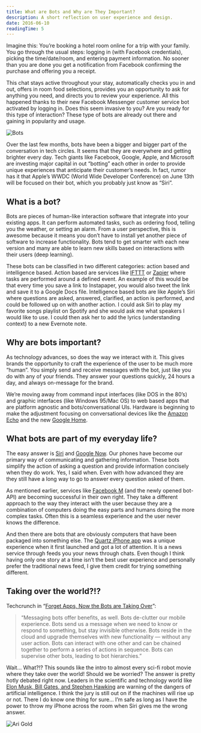 ```yaml
---
title: What are Bots and Why are They Important?
description: A short reflection on user experience and design.
date: 2016-06-10
readingTime: 5
---
```


Imagine this: You’re booking a hotel room online for a trip with your family. You go through the usual steps: logging in (with Facebook credentials), picking the time/date/room, and entering payment information. No sooner than you are done you get a notification from Facebook confirming the purchase and offering you a receipt.

This chat stays active throughout your stay, automatically checks you in and out, offers in room food selections, provides you an opportunity to ask for anything you need, and directs you to review your experience. All this happened thanks to their new Facebook Messenger customer service bot activated by logging in. Does this seem invasive to you? Are you ready for this type of interaction? These type of bots are already out there and gaining in popularity and usage.

![Bots](giphy-tumblr.gif)

Over the last few months, bots have been a bigger and bigger part of the conversation in tech circles. It seems that they are everywhere and getting brighter every day. Tech giants like Facebook, Google, Apple, and Microsoft are investing major capital in out “botting” each other in order to provide unique experiences that anticipate their customer’s needs. In fact, rumor has it that Apple’s WWDC (World Wide Developer Conference) on June 13th will be focused on their bot, which you probably just know as “Siri”.

## What is a bot?

Bots are pieces of human-like interaction software that integrate into your existing apps. It can perform automated tasks, such as ordering food, telling you the weather, or setting an alarm. From a user perspective, this is awesome because it means you don’t have to install yet another piece of software to increase functionality. Bots tend to get smarter with each new version and many are able to learn new skills based on interactions with their users (deep learning).

These bots can be classified in two different categories: action based and intelligence based. Action based are services like <a href="http://www.ifttt.com" target="_blank">IFTTT</a> or <a href="http://www.zapier.com" target="_blank">Zapier</a> where tasks are performed around a defined event. An example of this would be that every time you save a link to Instapaper, you would also tweet the link and save it to a Google Docs file. Intelligence based bots are like Apple’s Siri where questions are asked, answered, clarified, an action is performed, and could be followed up on with another action. I could ask Siri to play my favorite songs playlist on Spotify and she would ask me what speakers I would like to use. I could then ask her to add the lyrics (understanding context) to a new Evernote note.

## Why are bots important?

As technology advances, so does the way we interact with it. This gives brands the opportunity to craft the experience of the user to be much more “human”. You simply send and receive messages with the bot, just like you do with any of your friends. They answer your questions quickly, 24 hours a day, and always on-message for the brand.

We’re moving away from command input interfaces (like DOS in the 80’s) and graphic interfaces (like Windows 95/Mac OS) to web based apps that are platform agnostic and bots/conversational UIs. Hardware is beginning to make the adjustment focusing on conversational devices like the <a href="http://www.amazon.com/Amazon-Echo-Bluetooth-Speaker-with-WiFi-Alexa/dp/B00X4WHP5E" target="_blank">Amazon Echo</a> and the new <a href="https://home.google.com" target="_blank">Google Home</a>.

## What bots are part of my everyday life?

The easy answer is <a href="http://www.apple.com/ios/siri/" target="_blank">Siri</a> and <a href="https://www.google.com/landing/now/" target="_blank">Google Now</a>. Our phones have become our primary way of communicating and gathering information. These bots simplify the action of asking a question and provide information concisely when they do work. Yes, I said when. Even with how advanced they are they still have a long way to go to answer every question asked of them.

As mentioned earlier, services like <a href="http://www.theverge.com/2015/10/26/9605526/facebook-m-hands-on-personal-assistant-ai" target="_blank">Facebook M</a> (and the newly opened bot-API) are becoming successful in their own right. They take a different approach to the way they interact with the user because they are a combination of computers doing the easy parts and humans doing the more complex tasks. Often this is a seamless experience and the user never knows the difference.

And then there are bots that are obviously computers that have been packaged into something else. The <a href="http://qz.com/613700/its-here-quartzs-first-news-app-for-iphone/" target="_blank">Quartz iPhone app</a> was a unique experience when it first launched and got a lot of attention. It is a news service through feeds you your news through chats. Even though I think having only one story at a time isn’t the best user experience and personally prefer the traditional news feed, I give them credit for trying something different.

## Taking over the world?!?

Techcrunch in “<a href="http://techcrunch.com/2015/09/29/forget-apps-now-the-bots-take-over/" target="_blank">Forget Apps, Now the Bots are Taking Over</a>”:

>“Messaging bots offer benefits, as well. Bots de-clutter our mobile experience. Bots send us a message when we need to know or respond to something, but stay invisible otherwise. Bots reside in the cloud and upgrade themselves with new functionality — without any user action. Bots can interact with one other and can be chained together to perform a series of actions in sequence. Bots can supervise other bots, leading to bot hierarchies.”

Wait… What?!? This sounds like the intro to almost every sci-fi robot movie where they take over the world! Should we be worried? The answer is pretty hotly debated right now. Leaders in the scientific and technology world like <a href="http://observer.com/2015/08/stephen-hawking-elon-musk-and-bill-gates-warn-about-artificial-intelligence/" target="_blank">Elon Musk, Bill Gates, and Stephen Hawking</a> are warning of the dangers of artificial intelligence. I think the jury is still out on if the machines will rise up or not. There I do know one thing for sure… I’m safe as long as I have the power to throw my iPhone across the room when Siri gives me the wrong answer.

![Ari Gold](giphy-arigold.gif)